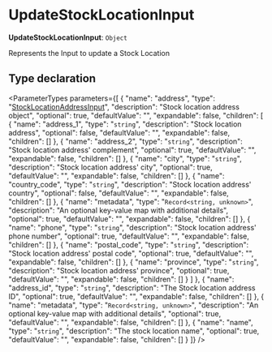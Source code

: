 
# UpdateStockLocationInput

 **UpdateStockLocationInput**: `Object`

Represents the Input to update a Stock Location

## Type declaration

<ParameterTypes parameters={[
  {
    "name": "address",
    "type": "[StockLocationAddressInput](medusa.StockLocationAddressInput.mdx)",
    "description": "Stock location address object",
    "optional": true,
    "defaultValue": "",
    "expandable": false,
    "children": [
      {
        "name": "address_1",
        "type": "`string`",
        "description": "Stock location address",
        "optional": false,
        "defaultValue": "",
        "expandable": false,
        "children": []
      },
      {
        "name": "address_2",
        "type": "`string`",
        "description": "Stock location address' complement",
        "optional": true,
        "defaultValue": "",
        "expandable": false,
        "children": []
      },
      {
        "name": "city",
        "type": "`string`",
        "description": "Stock location address' city",
        "optional": true,
        "defaultValue": "",
        "expandable": false,
        "children": []
      },
      {
        "name": "country_code",
        "type": "`string`",
        "description": "Stock location address' country",
        "optional": false,
        "defaultValue": "",
        "expandable": false,
        "children": []
      },
      {
        "name": "metadata",
        "type": "`Record<string, unknown>`",
        "description": "An optional key-value map with additional details",
        "optional": true,
        "defaultValue": "",
        "expandable": false,
        "children": []
      },
      {
        "name": "phone",
        "type": "`string`",
        "description": "Stock location address' phone number",
        "optional": true,
        "defaultValue": "",
        "expandable": false,
        "children": []
      },
      {
        "name": "postal_code",
        "type": "`string`",
        "description": "Stock location address' postal code",
        "optional": true,
        "defaultValue": "",
        "expandable": false,
        "children": []
      },
      {
        "name": "province",
        "type": "`string`",
        "description": "Stock location address' province",
        "optional": true,
        "defaultValue": "",
        "expandable": false,
        "children": []
      }
    ]
  },
  {
    "name": "address_id",
    "type": "`string`",
    "description": "The Stock location address ID",
    "optional": true,
    "defaultValue": "",
    "expandable": false,
    "children": []
  },
  {
    "name": "metadata",
    "type": "`Record<string, unknown>`",
    "description": "An optional key-value map with additional details",
    "optional": true,
    "defaultValue": "",
    "expandable": false,
    "children": []
  },
  {
    "name": "name",
    "type": "`string`",
    "description": "The stock location name",
    "optional": true,
    "defaultValue": "",
    "expandable": false,
    "children": []
  }
]} />
